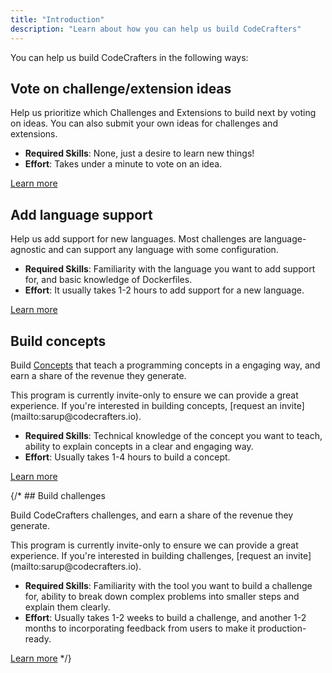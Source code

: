 ```yaml
---
title: "Introduction"
description: "Learn about how you can help us build CodeCrafters"
---
```


You can help us build CodeCrafters in the following ways:

## Vote on challenge/extension ideas

Help us prioritize which <Tooltip tip="Challenges are guided projects that involve building real-world applications">Challenges</Tooltip> and <Tooltip tip="Extension are additions to challenges that expand their scope.">Extensions</Tooltip> to build next by voting on ideas. You can also submit your own ideas for
challenges and extensions.

- **Required Skills**: None, just a desire to learn new things!
- **Effort**: Takes under a minute to vote on an idea.

[Learn more](https://app.codecrafters.io/vote)

## Add language support

Help us add support for new languages. Most challenges are language-agnostic and can support any language with some configuration.

- **Required Skills**: Familiarity with the language you want to add support for, and basic knowledge of Dockerfiles.
- **Effort**: It usually takes 1-2 hours to add support for a new language.

[Learn more](/contributors/adding-language-support/introduction)

## Build concepts

Build [Concepts](/contributors/authoring-concepts/introduction) that teach a programming concepts in a engaging way, and earn a share of the revenue they generate.

<Note>
  This program is currently invite-only to ensure we can provide a great
  experience. If you're interested in building concepts, [request an
  invite](mailto:sarup@codecrafters.io).
</Note>

- **Required Skills**: Technical knowledge of the concept you want to teach, ability to explain concepts in a clear and engaging way.
- **Effort**: Usually takes 1-4 hours to build a concept.

[Learn more](/contributors/authoring-concepts/introduction)

{/* ## Build challenges

Build CodeCrafters challenges, and earn a share of the revenue they generate.

<Note>
  This program is currently invite-only to ensure we can provide a great
  experience. If you're interested in building challenges, [request an
  invite](mailto:sarup@codecrafters.io).
</Note>

- **Required Skills**: Familiarity with the tool you want to build a challenge for, ability to break down complex problems into smaller steps and explain them clearly.
- **Effort**: Usually takes 1-2 weeks to build a challenge, and another 1-2 months to incorporating feedback from users to make it production-ready.

[Learn more](/contributors/authoring-challenges/planning-your-challenge) */}